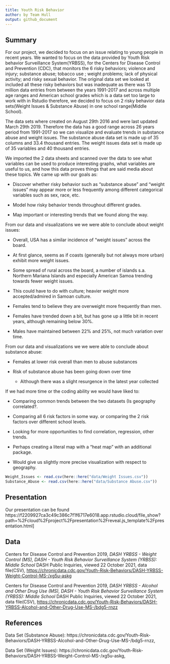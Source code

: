 ```yaml
---
title: Youth Risk Behavior
author: by Team Hull
output: github_document
---
```


## Summary

For our project, we decided to focus on an issue relating to young people in recent years. We wanted to focus on the data provided by Youth Risk behavior Surveillance System(YRBSS), for the Centers for Disease Control and Prevention (CDC), that monitors the 6 risky behaviors; violence and injury; substance abuse; tobacco use ; weight problems; lack of physical activity; and risky sexual behavior. The original data set we looked at included all these risky behaviors but was inadequate as there was 13 million data entries from between the years 1991-2017 and across multiple age ranges and American school grades which is a data set too large to work with in Rstudio therefore, we decided to focus on 2 risky behavior data sets(Weight Issues & Substance Abuse) in one school range(Middle School).

The data sets where created on August 29th 2016 and were last updated March 29th 2019. Therefore the data has a good range across 26 years period from 1991-2017 so we can visualize and evaluate trends in substance abuse and weight issues. The substance abuse data set is made up of 35 columns and 33.4 thousand entries. The weight issues data set is made up of 35 variables and 40 thousand entries.

We imported the 2 data sheets and scanned over the data to see what variables can be used to produce interesting graphs, what variables are useful to us, and how this data proves things that are said media about these topics. We came up with our goals as:

- Discover whether risky behavior such as "substance abuse" and "weight issues" may appear more or less frequently among different categorical variables such as sex, race, etc. 

- Model how risky behavior trends throughout different grades.

- Map important or interesting trends that we found along the way.

From our data and visualizations we we were able to conclude about weight issues: 

- Overall, USA has a similar incidence of "weight issues" across the board.

- At first glance, seems as if coasts (generally but not always more urban) exhibit more weight issues.

- Some spread of rural across the board, a number of islands s.a. Northern Mariana Islands and especially American Samoa trending towards fewer weight issues.
  
- This could have to do with culture; heavier weight more accepted/admired in Samoan culture.

- Females tend to believe they are overweight more frequently than men.

- Females have trended down a bit, but has gone up a little bit in recent years, although remaining below 30%.

- Males have maintained between 22% and 25%, not much variation over time.

From our data and visualizations we we were able to conclude about substance abuse:

- Females at lower risk overall than men to abuse substances

- Risk of substance abuse has been going down over time
  - Although there was a slight resurgence in the latest year collected

If we had more time or the coding ability we would have liked to:

- Comparing common trends between the two datasets (Is geography correlated?.

- Comparing all 6 risk factors in some way. or comparing the 2 risk factors over different school levels.

- Looking for more opportunities to find correlation, regression, other trends.

- Perhaps creating a literal map with a "heat map" with an additional package.

- Would give us slightly more precise visualization with respect to geography.

```r
Weight_Issues <- read.csv(here::here("data/Weight Issues.csv"))
Substance_Abuse <- read.csv(here::here("data/Substance Abuse.csv"))
```

## Presentation

Our presentation can be found https://f2209927ca3c49c386c7f1f6717e6018.app.rstudio.cloud/file_show?path=%2Fcloud%2Fproject%2Fpresentation%2Freveal.js_template%2Fpresentation.html]

## Data 

Centers for Disease Control and Prevention 2019, *DASH YRBSS - Weight Control (MS), DASH - Youth Risk Behavior Surveillance System (YRBSS): Middle School* DASH Public Inquiries, viewed 22 October 2021, data file(CSV), <https://chronicdata.cdc.gov/Youth-Risk-Behaviors/DASH-YRBSS-Weight-Control-MS-/xg5u-askg>

Centers for Disease Control and Prevention 2019, *DASH YRBSS - Alcohol and Other Drug Use (MS), DASH - Youth Risk Behavior Surveillance System (YRBSS): Middle School* DASH Public Inquiries, viewed 22 October 2021, data file(CSV), <https://chronicdata.cdc.gov/Youth-Risk-Behaviors/DASH-YRBSS-Alcohol-and-Other-Drug-Use-MS-/bdg5-rnzz>

## References

Data Set (Substance Abuse): https://chronicdata.cdc.gov/Youth-Risk-Behaviors/DASH-YRBSS-Alcohol-and-Other-Drug-Use-MS-/bdg5-rnzz,

Data Set (Weight Issues): https://chronicdata.cdc.gov/Youth-Risk-Behaviors/DASH-YRBSS-Weight-Control-MS-/xg5u-askg,
